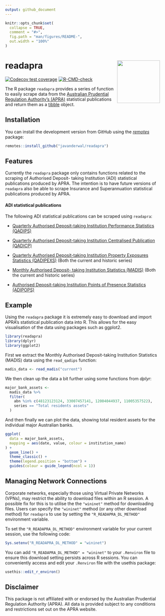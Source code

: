 ```yaml
---
output: github_document
---
```


<!-- README.md is generated from README.Rmd. Please edit that file -->

```r
knitr::opts_chunk$set(
  collapse = TRUE,
  comment = "#>",
  fig.path = "man/figures/README-",
  out.width = "100%"
)
```

# readapra <img src="man/figures/readapra_hex_sticker.png" align="right" height="139"/>

<!-- badges: start -->
[![Codecov test coverage](https://codecov.io/gh/javanderwal/readapra/graph/badge.svg)](https://app.codecov.io/gh/javanderwal/readapra)
[![R-CMD-check](https://github.com/javanderwal/readapra/actions/workflows/R-CMD-check.yaml/badge.svg)](https://github.com/javanderwal/readapra/actions/workflows/R-CMD-check.yaml)
<!-- badges: end -->

The R package `readapra` provides a series of function to easily scrape data from the [Australian Prudential Regulation Authority's (APRA)](https://www.apra.gov.au/) statistical publications and return them as a [tibble](https://tibble.tidyverse.org/) object.

## Installation

You can install the development version from GitHub using the [*remotes*](https://remotes.r-lib.org/) package:

```r
remotes::install_github("javanderwal/readapra")
```

## Features

Currently the `readapra` package only contains functions related to the scraping of Authorised Deposit- taking Institution (ADI) statistical publications produced by APRA. The intention is to have future versions of `readapra` also be able to scrape Insurance and Superannuation statistical publications produced by APRA.

#### ADI statistical publications

The following ADI statistical publications can be scraped using `readapra`:

-   [Quarterly Authorised Deposit-taking Institution Performance Statistics (QADIPS)](https://www.apra.gov.au/quarterly-authorised-deposit-taking-institution-statistics)

-   [Quarterly Authorised Deposit-taking Institution Centralised Publication (QADICP)](https://www.apra.gov.au/quarterly-authorised-deposit-taking-institution-statistics)

-   [Quarterly Authorised Deposit-taking Institution Property Exposures Statistics (QADIPEXS)](https://www.apra.gov.au/quarterly-authorised-deposit-taking-institution-statistics) (Both the current and historic series)

-   [Monthly Authorised Deposit- taking Institution Statistics (MADIS)](https://www.apra.gov.au/monthly-authorised-deposit-taking-institution-statistics) (Both the current and historic series)

-   [Authorised Deposit-taking Institution Points of Presence Statistics (ADIPOPS)](https://www.apra.gov.au/authorised-deposit-taking-institutions-points-of-presence-statistics)

## Example

Using the `readapra` package it is extremely easy to download and import APRA's statistical publication data into R. This allows for the easy visualisation of the data using packages such as ggplot2.

```r
library(readapra)
library(dplyr)
library(ggplot2)
```

First we extract the Monthly Authorised Deposit-taking Institution Statistics (MADIS) data using the `read_qadips` function:

```r
madis_data <- read_madis("current")
```

We then clean up the data a bit further using some functions from *dplyr*:

```r
major_bank_assets <-
  madis_data %>%
  filter(
    abn %in% c(48123123124, 33007457141, 12004044937, 11005357522),
    series == "Total residents assets"
  )
```

And then finally we can plot the data, showing total resident assets for the individual major Australian banks.

```r
ggplot(
  data = major_bank_assets,
  mapping = aes(date, value, colour = institution_name)
) +
  geom_line() +
  theme_classic() +
  theme(legend.position = "bottom") +
  guides(colour = guide_legend(ncol = 1))
```

## Managing Network Connections

Corporate networks, especially those using Virtual Private Networks (VPNs), may restrict the ability to download files within an R session. A possible fix for this is to utilise the the `"wininet"` method for downloading files. Users can specify the `"wininet"` method (or any other download method) for `readapra` to use by setting the `"R_READAPRA_DL_METHOD"` environment variable. 

To set the `"R_READAPRA_DL_METHOD"` environment variable for your current session, use the following code:

```r
Sys.setenv("R_READAPRA_DL_METHOD" = "wininet")
```

You can add `"R_READAPRA_DL_METHOD" = "wininet"` to your `.Renviron` file to ensure this download setting persists across R sessions. You can conveniently access and edit your `.Renviron` file with the usethis package:

```r
usethis::edit_r_environ()
```

## Disclaimer

This package is not affiliated with or endorsed by the Australian Prudential Regulation Authority (APRA). All data is provided subject to any conditions and restrictions set out on the APRA website.
